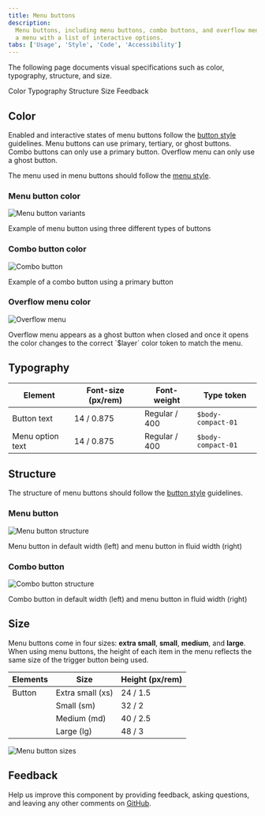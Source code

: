```yaml
---
title: Menu buttons
description:
  Menu buttons, including menu buttons, combo buttons, and overflow menus, open
  a menu with a list of interactive options.
tabs: ['Usage', 'Style', 'Code', 'Accessibility']
---
```


<PageDescription>

The following page documents visual specifications such as color, typography,
structure, and size.

</PageDescription>

<AnchorLinks>

<AnchorLink>Color</AnchorLink> <AnchorLink>Typography</AnchorLink>
<AnchorLink>Structure</AnchorLink> <AnchorLink>Size</AnchorLink>
<AnchorLink>Feedback</AnchorLink>

</AnchorLinks>

## Color

Enabled and interactive states of menu buttons follow the
[button style](https://carbondesignsystem.com/components/button/style)
guidelines. Menu buttons can use primary, tertiary, or ghost buttons. Combo
buttons can only use a primary button. Overflow menu can only use a ghost
button.

The menu used in menu buttons should follow the
[menu style](/components/menu/style).

### Menu button color

<Row>
<Column colLg={12}>

![Menu button variants](images/style-menu-buttons.png)

</Column>
</Row>

<Caption>Example of menu button using three different types of buttons</Caption>

### Combo button color

<Row>
<Column colLg={8}>

![Combo button](images/style-combo-button.png)

</Column>
</Row>

<Caption>Example of a combo button using a primary button</Caption>

### Overflow menu color

<Row>
<Column colLg={8}>

![Overflow menu](images/style-overflow-menu.png)

</Column>
</Row>

<Caption>
  Overflow menu appears as a ghost button when closed and once it opens the
  color changes to the correct `$layer` color token to match the menu.
</Caption>

## Typography

| Element          | Font-size (px/rem) | Font-weight   | Type token         |
| ---------------- | ------------------ | ------------- | ------------------ |
| Button text      | 14 / 0.875         | Regular / 400 | `$body-compact-01` |
| Menu option text | 14 / 0.875         | Regular / 400 | `$body-compact-01` |

## Structure

The structure of menu buttons should follow the
[button style](https://carbondesignsystem.com/components/button/style)
guidelines.

### Menu button

<div className="image--fixed">

![Menu button structure](images/style-structure-menu-button.png)

</div>

<Caption>
  Menu button in default width (left) and menu button in fluid width (right)
</Caption>

### Combo button

<div className="image--fixed">

![Combo button structure](images/style-structure-combo-button.png)

</div>

<Caption>
  Combo button in default width (left) and menu button in fluid width (right)
</Caption>

## Size

Menu buttons come in four sizes: **extra small**, **small**, **medium**, and
**large**. When using menu buttons, the height of each item in the menu reflects
the same size of the trigger button being used.

| Elements | Size             | Height (px/rem) |
| -------- | ---------------- | --------------- |
| Button   | Extra small (xs) | 24 / 1.5        |
|          | Small (sm)       | 32 / 2          |
|          | Medium (md)      | 40 / 2.5        |
|          | Large (lg)       | 48 / 3          |

<div className="image--fixed">

![Menu button sizes](images/style-menu-button-sizes.png)

</div>

## Feedback

Help us improve this component by providing feedback, asking questions, and
leaving any other comments on
[GitHub](https://github.com/carbon-design-system/carbon-website/issues/new?assignees=&labels=feedback&template=feedback.md).
